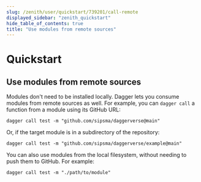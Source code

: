 ```yaml
---
slug: /zenith/user/quickstart/739201/call-remote
displayed_sidebar: "zenith_quickstart"
hide_table_of_contents: true
title: "Use modules from remote sources"
---
```


# Quickstart

## Use modules from remote sources

Modules don't need to be installed locally. Dagger lets you consume modules from remote sources as well. For example, you can `dagger call` a function from a module using its GitHub URL:

```shell
dagger call test -m "github.com/sipsma/daggerverse@main"
```

Or, if the target module is in a subdirectory of the repository:

```shell
dagger call test -m "github.com/sipsma/daggerverse/example@main"
```

You can also use modules from the local filesystem, without needing to push them to GitHub. For example:

```shell
dagger call test -m "./path/to/module"
```
